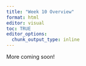 ```yaml
---
title: "Week 10 Overview"
format: html
editor: visual
toc: TRUE
editor_options: 
  chunk_output_type: inline
---
```


More coming soon!

